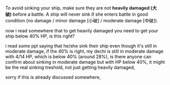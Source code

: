 <span style="color:rgb(0,0,0);">To avoid sinking your ship, make sure they are not </span>'''heavily damaged (大破)'''<span style="color:rgb(0,0,0);"> before a battle. A ship will never sink if she enters battle in good condition (no damage / minor damage [</span><span style="color:rgb(0,0,0);">小破] / </span><span style="color:rgb(0,0,0);">moderate damage [中破]).</span>

<span style="color:rgb(0,0,0);">now i read somewhere that to get heavily damaged you need to get your ship below 40% HP, is this right?</span>

<span style="color:rgb(0,0,0);">i read some ppl saying that he/she sink their ship even though it's still in moderate damage, if the 40% is right, my dechi is still in moderate damage with 4/14 HP, which is below 40% (around 28%), is there anyone can confirm about sinking in moderate damage but with HP below 40%, it might be the real sinking treshold, not just getting heavily damaged,</span>

<span style="color:rgb(0,0,0);">sorry if this is already discussed somewhere, </span><ac_metadata title="about sinking your ship"> </ac_metadata>